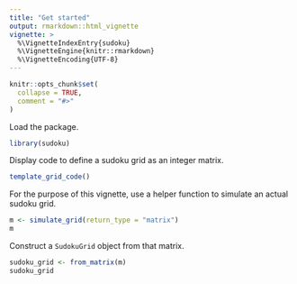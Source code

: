 ```yaml
---
title: "Get started"
output: rmarkdown::html_vignette
vignette: >
  %\VignetteIndexEntry{sudoku}
  %\VignetteEngine{knitr::rmarkdown}
  %\VignetteEncoding{UTF-8}
---
```


```r
knitr::opts_chunk$set(
  collapse = TRUE,
  comment = "#>"
)
```

Load the package.

```r
library(sudoku)
```

Display code to define a sudoku grid as an integer matrix.

```r
template_grid_code()
```

For the purpose of this vignette, use a helper function to simulate an actual sudoku grid.

```r
m <- simulate_grid(return_type = "matrix")
m
```

Construct a `SudokuGrid` object from that matrix.

```r
sudoku_grid <- from_matrix(m)
sudoku_grid
```
